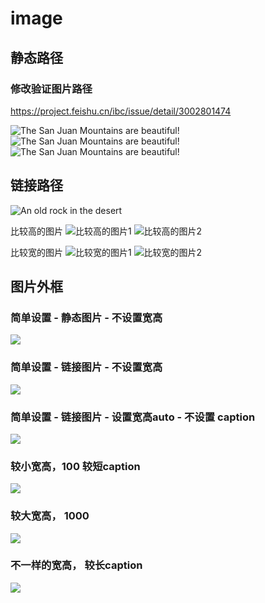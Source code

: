 # image

## 静态路径

### 修改验证图片路径
https://project.feishu.cn/ibc/issue/detail/3002801474

![The San Juan Mountains are beautiful!](../image/logo.png)
![The San Juan Mountains are beautiful!](./image/logo.png)
![The San Juan Mountains are beautiful!](image/logo.png)

## 链接路径

![An old rock in the desert](https://www.markdown.xyz/assets/images/tux.png)

比较高的图片
![比较高的图片1](https://images.pexels.com/photos/19736966/pexels-photo-19736966.jpeg?auto=compress&cs=tinysrgb&w=1260&h=750&dpr=2 "this is description when you hover at this image")
![比较高的图片2](https://images.pexels.com/photos/18071362/pexels-photo-18071362.jpeg?auto=compress&cs=tinysrgb&w=1260&h=750&dpr=2)



比较宽的图片
![比较宽的图片1](https://images.pexels.com/photos/19708337/pexels-photo-19708337.jpeg?auto=compress&cs=tinysrgb&w=1260&h=750&dpr=2 "347687")
![比较宽的图片2](https://images.pexels.com/photos/19696637/pexels-photo-19696637.jpeg?auto=compress&cs=tinysrgb&w=1260&h=750&dpr=1)

## 图片外框

### 简单设置 - 静态图片 - 不设置宽高
<Frame>
  <img src="../image/logo.png" />
</Frame>

### 简单设置 - 链接图片 - 不设置宽高
<Frame>
  <img src="https://images.pexels.com/photos/19736966/pexels-photo-19736966.jpeg?auto=compress&cs=tinysrgb&w=1260&h=750&dpr=2" />
</Frame>


### 简单设置 - 链接图片 - 设置宽高auto - 不设置 caption
<Frame  width="auto" height="auto">
  <img src="https://images.pexels.com/photos/19696637/pexels-photo-19696637.jpeg?auto=compress&cs=tinysrgb&w=1260&h=750&dpr=1" />
</Frame>


### 较小宽高，100 较短caption
<Frame width="100" height="100" caption="image100px" >
  <img src="https://images.pexels.com/photos/19696637/pexels-photo-19696637.jpeg?auto=compress&cs=tinysrgb&w=1260&h=750&dpr=1"  />
</Frame>

### 较大宽高， 1000
<Frame width="2000" height="1000" caption="image1000px" >
  <img src="https://images.pexels.com/photos/19696637/pexels-photo-19696637.jpeg?auto=compress&cs=tinysrgb&w=1260&h=750&dpr=1"  />
</Frame>

### 不一样的宽高， 较长caption
<Frame width="100" height="200" caption="We have a quick guide that will show you how to create your first repository and earn more green squares!" >
  <img src="https://images.pexels.com/photos/19696637/pexels-photo-19696637.jpeg?auto=compress&cs=tinysrgb&w=1260&h=750&dpr=1"  />
</Frame>
